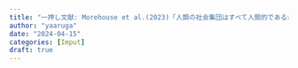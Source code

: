 ```yaml
---
title: "一押し文献: Morehouse et al.(2023)「人類の社会集団はすべて人間的であるが、より人間的な集団もある」"
author: "yaaruga"
date: "2024-04-15"
categories: [Imput]
draft: true
---
```


